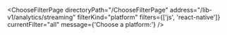 

<ChooseFilterPage
  directoryPath="/ChooseFilterPage"
  address="/lib-v1/analytics/streaming"
  filterKind="platform"
  filters={['js', 'react-native']}
  currentFilter="all"
  message={'Choose a platform:'}
/>
